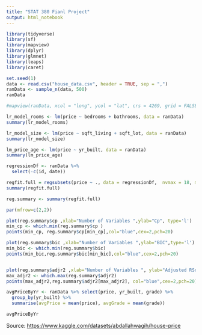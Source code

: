 ---
title: "STAT 380 Fianl Project"
output: html_notebook
---

```{r}
library(tidyverse)
library(sf)
library(mapview)
library(dplyr)
library(glmnet)
library(leaps)
library(caret)

set.seed(1)
data <- read.csv("house_data.csv", header = TRUE, sep = ",")
ranData <- sample_n(data, 500)
ranData
```

```{r}

#mapview(ranData, xcol = "long", ycol = "lat", crs = 4269, grid = FALSE)
```


```{r}
lr_model_rooms <- lm(price ~ bedrooms + bathrooms, data = ranData)
summary(lr_model_rooms)
```


```{r}
lr_model_size <- lm(price ~ sqft_living + sqft_lot, data = ranData)
summary(lr_model_size)
```

```{r}
lm_price_age <- lm(price ~ yr_built, data = ranData)
summary(lm_price_age)
```

```{r}
regressionDf <- ranData %>%
  select(-c(id, date))

regfit.full = regsubsets(price ~ ., data = regressionDf,  nvmax = 18, method="forward")
summary(regfit.full)

reg.summary <- summary(regfit.full)

par(mfrow=c(2,2))

plot(reg.summary$cp ,xlab="Number of Variables ",ylab="Cp", type='l')
min_cp <- which.min(reg.summary$cp )
points(min_cp, reg.summary$cp[min_cp],col="blue",cex=2,pch=20)

plot(reg.summary$bic ,xlab="Number of Variables ",ylab="BIC",type='l')
min_bic <- which.min(reg.summary$bic)
points(min_bic,reg.summary$bic[min_bic],col="blue",cex=2,pch=20)


plot(reg.summary$adjr2 ,xlab="Number of Variables ", ylab="Adjusted RSq",type="l")
max_adjr2 <- which.max(reg.summary$adjr2)
points(max_adjr2,reg.summary$adjr2[max_adjr2], col="blue",cex=2,pch=20)
```

```{r}
avgPriceByYr <- ranData %>% select(price, yr_built, grade) %>%
  group_by(yr_built) %>%
  summarise(avgPrice = mean(price), avgGrade = mean(grade))

avgPriceByYr


```










Source: <https://www.kaggle.com/datasets/abdallahwagih/house-price>
